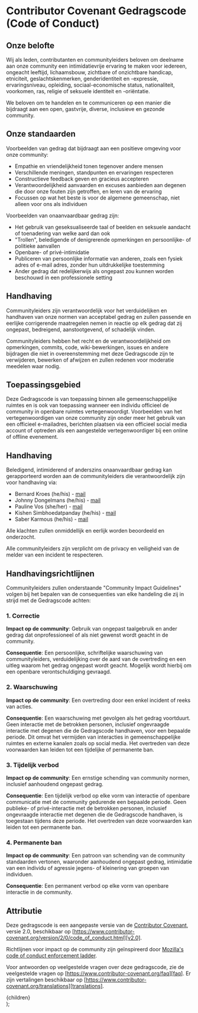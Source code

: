 
# Contributor Covenant Gedragscode (Code of Conduct)

## Onze belofte

Wij als leden, contributanten en communityleiders beloven om deelname aan onze community een intimidatievrije ervaring te maken voor iedereen, ongeacht leeftijd, lichaamsbouw, zichtbare of onzichtbare handicap, etniciteit, geslachtskenmerken, genderidentiteit en -expressie, ervaringsniveau, opleiding, sociaal-economische status, nationaliteit, voorkomen, ras, religie of seksuele identiteit en -oriëntatie.

We beloven om te handelen en te communiceren op een manier die bijdraagt aan een open, gastvrije, diverse, inclusieve en gezonde community.

## Onze standaarden

Voorbeelden van gedrag dat bijdraagt aan een positieve omgeving voor onze community:

- Empathie en vriendelijkheid tonen tegenover andere mensen
- Verschillende meningen, standpunten en ervaringen respecteren
- Constructieve feedback geven en gracieus accepteren
- Verantwoordelijkheid aanvaarden en excuses aanbieden aan degenen die door onze fouten zijn getroffen,
  en leren van de ervaring
- Focussen op wat het beste is voor de algemene gemeenschap, niet alleen voor ons als individuen

Voorbeelden van onaanvaardbaar gedrag zijn:

- Het gebruik van geseksualiseerde taal of beelden en seksuele aandacht of toenadering van welke aard dan ook
- "Trollen", beledigende of denigrerende opmerkingen en persoonlijke- of politieke aanvallen
- Openbare- of privé-intimidatie
- Publiceren van persoonlijke informatie van anderen, zoals een fysiek adres of e-mail adres, zonder hun uitdrukkelijke toestemming
- Ander gedrag dat redelijkerwijs als ongepast zou kunnen worden beschouwd in een professionele setting

## Handhaving

Communityleiders zijn verantwoordelijk voor het verduidelijken en handhaven van onze normen van acceptabel gedrag en zullen passende en eerlijke corrigerende maatregelen nemen in reactie op elk gedrag dat zij ongepast, bedreigend, aanstootgevend, of schadelijk vinden.

Communityleiders hebben het recht en de verantwoordelijkheid om opmerkingen, commits, code, wiki-bewerkingen, issues en andere bijdragen die niet in overeenstemming met deze Gedragscode zijn te verwijderen, bewerken of afwijzen en zullen redenen voor moderatie meedelen waar nodig.

## Toepassingsgebied

Deze Gedragscode is van toepassing binnen alle gemeenschappelijke ruimtes en is ook van toepassing wanneer een individu officieel de community in openbare ruimtes vertegenwoordigt.
Voorbeelden van het vertegenwoordigen van onze community zijn onder meer het gebruik van een officieel e-mailadres, berichten plaatsen via een officieel social media account of optreden als een aangestelde vertegenwoordiger bij een online of offline evenement.

## Handhaving

Beledigend, intimiderend of anderszins onaanvaardbaar gedrag kan gerapporteerd worden aan de communityleiders die verantwoordelijk zijn voor handhaving via:

- Bernard Kroes (he/his) - [mail](mailto:bernard@codeklets.nl)
- Johnny Dongelmans (he/his) - [mail](mailto:johnny@codeklets.nl)
- Pauline Vos (she/her) - [mail](mailto:pauline@codeklets.nl)
- Kishen Simbhoedatpanday (he/his) - [mail](mailto:kishen@codeklets.nl)
- Saber Karmous (he/his) - [mail](mailto:saber@codeklets.nl)

Alle klachten zullen onmiddellijk en eerlijk worden beoordeeld en onderzocht.

Alle communityleiders zijn verplicht om de privacy en veiligheid van de melder van een incident te respecteren.

## Handhavingsrichtlijnen

Communityleiders zullen onderstaande "Community Impact Guidelines" volgen bij het bepalen van de consequenties van elke handeling die zij in strijd met de Gedragscode achten:

### 1. Correctie

**Impact op de community**: Gebruik van ongepast taalgebruik en ander gedrag dat onprofessioneel of als niet gewenst wordt geacht in de community.

**Consequentie**: Een persoonlijke, schriftelijke waarschuwing van communityleiders, verduidelijking over de aard van de overtreding en een uitleg waarom het gedrag ongepast wordt geacht. Mogelijk wordt hierbij om een openbare verontschuldiging gevraagd.

### 2. Waarschuwing

**Impact op de community**: Een overtreding door een enkel incident of reeks van acties.

**Consequentie**: Een waarschuwing met gevolgen als het gedrag voortduurt. Geen interactie met de betrokken personen, inclusief ongevraagde interactie met degenen die de Gedragscode handhaven, voor een bepaalde periode. Dit omvat het vermijden van interacties in gemeenschappelijke ruimtes en externe kanalen zoals op social media. Het overtreden van deze voorwaarden kan leiden tot een tijdelijke of permanente ban.

### 3. Tijdelijk verbod

**Impact op de community**: Een ernstige schending van community normen, inclusief aanhoudend ongepast gedrag.

**Consequentie**: Een tijdelijk verbod op elke vorm van interactie of openbare communicatie met de community gedurende een bepaalde periode. Geen publieke- of privé-interactie met de betrokken personen, inclusief ongevraagde interactie met degenen die de Gedragscode handhaven, is toegestaan tijdens deze periode.
Het overtreden van deze voorwaarden kan leiden tot een permanente ban.

### 4. Permanente ban

**Impact op de community**: Een patroon van schending van de community standaarden vertonen, waaronder aanhoudend ongepast gedrag, intimidatie van een individu of agressie jegens- of kleinering van groepen van individuen.

**Consequentie**: Een permanent verbod op elke vorm van openbare interactie in de community.

## Attributie

Deze gedragscode is een aangepaste versie van de [Contributor Covenant][homepage], versie 2.0, beschikbaar op [https://www.contributor-covenant.org/version/2/0/code_of_conduct.html][v2.0].

Richtlijnen voor impact op de community zijn geïnspireerd door [Mozilla's code of conduct enforcement ladder][mozilla coc].

Voor antwoorden op veelgestelde vragen over deze gedragscode, zie de veelgestelde vragen op [https://www.contributor-covenant.org/faq][faq]. Er zijn vertalingen beschikbaar op [https://www.contributor-covenant.org/translations][translations].

[homepage]: https://www.contributor-covenant.org
[v2.0]: https://www.contributor-covenant.org/version/2/0/code_of_conduct.html
[mozilla coc]: https://github.com/mozilla/diversity
[faq]: https://www.contributor-covenant.org/faq
[translations]: https://www.contributor-covenant.org/translations

  <Layout preview={preview}>
    <Container>
      <article className="prose lg:prose-xl">{children}</article>
    </Container>
  </Layout>
);
